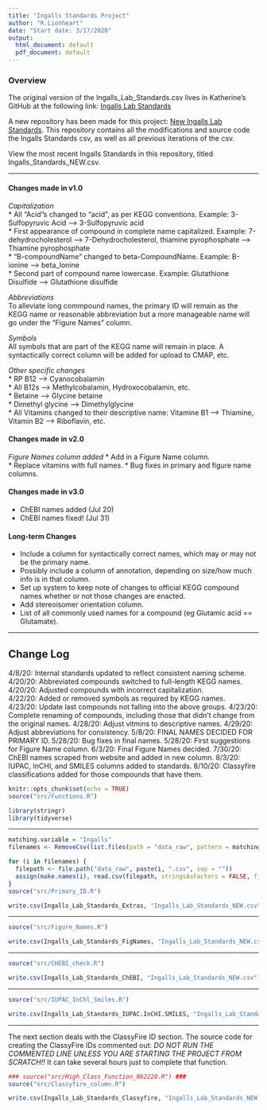 ```yaml
---
title: "Ingalls Standards Project"
author: "R.Lionheart"
date: "Start date: 3/17/2020"
output:
  html_document: default
  pdf_document: default
---
```


### Overview
The original version of the Ingalls_Lab_Standards.csv lives in Katherine's GitHub at the following link: 
[Ingalls Lab Standards](https://github.com/kheal/Example_Untargeted_Metabolomics_Workflow)

A new repository has been made for this project: [New Ingalls Lab Standards](https://github.com/IngallsLabUW/Ingalls_Standards). This repository contains all the modifications and source code the Ingalls Standards csv, as well as all previous iterations of the csv.

View the most recent Ingalls Standards in this repository, titled Ingalls_Standards_NEW.csv.

------

#### Changes made in v1.0

*Capitalization*  
* All "Acid"s changed to "acid", as per KEGG conventions. Example: 3-Sulfopyruvic Acid --> 3-Sulfopyruvic acid   
* First appearance of compound in complete name capitalized. Example: 7-dehydrocholesterol --> 7-Dehydrocholesterol, thiamine pyrophosphate --> Thiamine pyrophosphate  
* "B-compoundName" changed to beta-CompoundName. Example: B-ionine --> beta_Ionine  
* Second part of compound name lowercase. Example: Glutathione Disulfide --> Glutathione disulfide  

*Abbreviations*  
To alleviate long commpound names, the primary ID will remain as the KEGG name or reasonable abbreviation but a more manageable name will go under the "Figure Names" column. 

*Symbols*  
All symbols that are part of the KEGG name will remain in place. A syntactically correct column will be added for upload to CMAP, etc.

*Other specific changes*  
* RP B12 --> Cyanocobalamin  
* All B12s --> Methylcobalamin, Hydroxocobalamin, etc.  
* Betaine --> Glycine betaine  
* Dimethyl glycine --> Dimethylglycine  
* All Vitamins changed to their descriptive name: Vitamine B1 --> Thiamine, Vitamin B2 --> Riboflavin, etc.  


#### Changes made in v2.0

*Figure Names column added*
* Add in a Figure Name column.  
* Replace vitamins with full names.
* Bug fixes in primary and figure name columns.


#### Changes made in v3.0
* ChEBI names added (Jul 20)
* ChEBI names fixed! (Jul 31)


#### Long-term Changes
* Include a column for syntactically correct names, which may or may not be the primary name.
* Possibly include a column of annotation, depending on size/how much info is in that column.
* Set up system to keep note of changes to official KEGG compound names whether or not those changes are enacted.  
* Add stereoisomer orientation column.  
* List of all commonly used names for a compound (eg Glutamic acid == Glutamate).  

------

## Change Log
4/8/20: Internal standards updated to reflect consistent naming scheme.  
4/20/20: Abbreviated compounds switched to full-length KEGG names.  
4/20/20: Adjusted compounds with incorrect capitalization.  
4/22/20: Added or removed symbols as required by KEGG names.  
4/23/20: Update last compounds not falling into the above groups.
4/23/20: Complete renaming of compounds, including those that didn't change from the original names.
4/28/20: Adjust vitmins to descriptive names.
4/29/20: Adjust abbreviations for consistency.
5/8/20: FINAL NAMES DECIDED FOR PRIMARY ID.
5/28/20: Bug fixes in final names.
5/28/20: First suggestions for Figure Name column.
6/3/20: Final Figure Names decided.
7/30/20: ChEBI names scraped from website and added in new column.
8/3/20: IUPAC, InCHI, and SMILES columns added to standards.
8/10/20: Classyfire classifications added for those compounds that have them.

```r
knitr::opts_chunk$set(echo = TRUE)
source("src/Functions.R")

library(stringr)
library(tidyverse)
```

------

```r
matching.variable = "Ingalls"
filenames <- RemoveCsv(list.files(path = "data_raw", pattern = matching.variable))

for (i in filenames) {
  filepath <- file.path("data_raw", paste(i, ".csv", sep = ""))
  assign(make.names(i), read.csv(filepath, stringsAsFactors = FALSE, fileEncoding = "latin1"))
}
source("src/Primary_ID.R")

write.csv(Ingalls_Lab_Standards_Extras, "Ingalls_Lab_Standards_NEW.csv")

```

-----

```r

source("src/Figure_Names.R")

write.csv(Ingalls_Lab_Standards_FigNames, "Ingalls_Lab_Standards_NEW.csv")
```

-----

```r

source("src/CHEBI_check.R")

write.csv(Ingalls_Lab_Standards_ChEBI, "Ingalls_Lab_Standards_NEW.csv")
```

-----

```r

source("src/IUPAC_InChl_Smiles.R")

write.csv(Ingalls_Lab_Standards_IUPAC.InCHI.SMILES, "Ingalls_Lab_Standards_NEW.csv")
```

-----

The next section deals with the ClassyFire ID section. 
The source code for creating the ClassyFire IDs commented out: *DO NOT RUN THE COMMENTED LINE UNLESS YOU ARE STARTING THE PROJECT FROM SCRATCH!!* It can take several hours just to complete that function.

```r

### source("src/High_Class_Function_062220.R") ###
source("src/Classyfire_column.R")

write.csv(Ingalls_Lab_Standards_Classyfire, "Ingalls_Lab_Standards_NEW.csv")
```